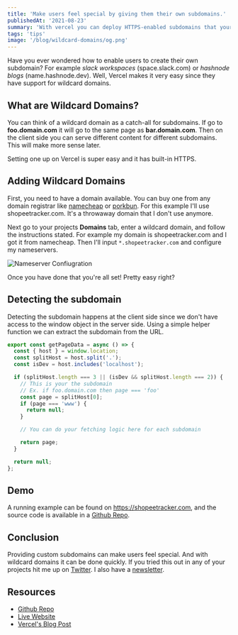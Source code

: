 ```yaml
---
title: 'Make users feel special by giving them their own subdomains.'
publishedAt: '2021-08-23'
summary: 'With vercel you can deploy HTTPS-enabled subdomains that your user chooses.'
tags: 'tips'
image: '/blog/wildcard-domains/og.png'
---
```


Have you ever wondered how to enable users to create their own subdomain? For example _slack workspaces_ (space.slack.com) or _hashnode blogs_ (name.hashnode.dev).
Well, Vercel makes it very easy since they have support for wildcard domains.

## What are Wildcard Domains?

You can think of a wildcard domain as a catch-all for subdomains.
If go to **foo.domain.com** it will go to the same page as **bar.domain.com**.
Then on the client side you can serve different content for different subdomains. This will make more sense later.

Setting one up on Vercel is super easy and it has built-in HTTPS.

## Adding Wildcard Domains

First, you need to have a domain available. You can buy one from any domain registrar like [namecheap](https://namecheap.com) or [porkbun](https://porkbun.com).
For this example I'll use shopeetracker.com. It's a throwaway domain that I don't use anymore.

Next go to your projects **Domains** tab, enter a wildcard domain, and follow the instructions stated. For example my domain is shopeetracker.com and I got it from namecheap.
Then I'll input `*.shopeetracker.com` and configure my nameservers.

![Nameserver Confiugration](/blog/wildcard-domains/nameserver.png)

Once you have done that you're all set! Pretty easy right?

## Detecting the subdomain

Detecting the subdomain happens at the client side since we don't have access to the window object in the server side.
Using a simple helper function we can extract the subdomain from the URL.

```ts:getPageData.ts
export const getPageData = async () => {
  const { host } = window.location;
  const splitHost = host.split('.');
  const isDev = host.includes('localhost');

  if (splitHost.length === 3 || (isDev && splitHost.length === 2)) {
    // This is your the subdomain
    // Ex. if foo.domain.com then page === 'foo'
    const page = splitHost[0];
    if (page === 'www') {
      return null;
    }

    // You can do your fetching logic here for each subdomain

    return page;
  }

  return null;
};
```

## Demo

A running example can be found on https://shopeetracker.com, and the source code is available in a [Github Repo](https://github.com/paolotiu/wildcard-domains-example).

## Conclusion

Providing custom subdomains can make users feel special. And with wildcard domains it can be done quickly.
If you tried this out in any of your projects hit me up on [Twitter](https://twitter.com/PaoloTiu_).
I also have a [newsletter](https://buttondown.email/paolotiu).

## Resources

- [Github Repo](https://github.com/paolotiu/wildcard-domains-example)
- [Live Website](https://shopeetracker.com)
- [Vercel's Blog Post](https://vercel.com/blog/wildcard-domains)
